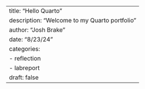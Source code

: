 ---
title: "Hello Quarto"
description: "Welcome to my Quarto portfolio"
author: "Josh Brake"
date: "8/23/24"
categories:
  - reflection
  - labreport
draft: false
---